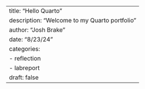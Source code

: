 ---
title: "Hello Quarto"
description: "Welcome to my Quarto portfolio"
author: "Josh Brake"
date: "8/23/24"
categories:
  - reflection
  - labreport
draft: false
---